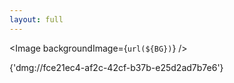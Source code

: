 ```yaml
---
layout: full
---
```



<Image
  backgroundImage={`url(${BG})`}
/>

<p
  className='absolute font-mono text-3xl'
  style={{ left: 32, bottom: 32, color: '#555' }}
>
  {'dmg://fce21ec4-af2c-42cf-b37b-e25d2ad7b7e6'}
</p>
